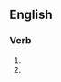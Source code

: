 ==English==

===Verb===
{{head|en|verb form}}

# {{present participle of|en|whing|nocat=1}}
# {{present participle of|en|whinge|nocat=1}}